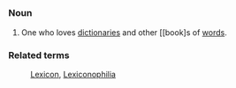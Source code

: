 =={{En}}==
===Noun===
# One who loves [[dictionary|dictionaries]] and other [[book]s of [[word]]s.

===Related terms===
:[[Lexicon]], [[Lexiconophilia]]